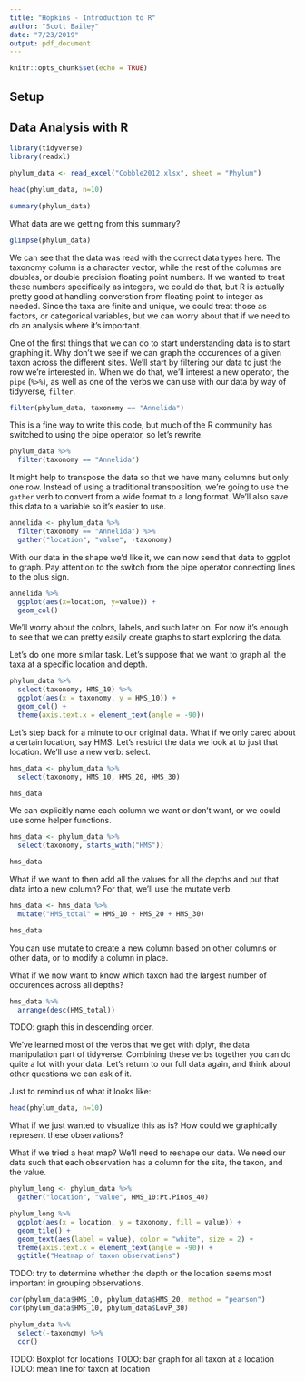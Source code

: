 ```yaml
---
title: "Hopkins - Introduction to R"
author: "Scott Bailey"
date: "7/23/2019"
output: pdf_document
---
```


```r
knitr::opts_chunk$set(echo = TRUE)
```

## Setup


## Data Analysis with R

```r
library(tidyverse)
library(readxl)
```

```r
phylum_data <- read_excel("Cobble2012.xlsx", sheet = "Phylum")

head(phylum_data, n=10)
```

```r
summary(phylum_data)
```

What data are we getting from this summary?

```r
glimpse(phylum_data)
```

We can see that the data was read with the correct data types here. The taxonomy column is a character vector, while the rest of the columns are doubles, or double precision floating point numbers. If we wanted to treat these numbers specifically as integers, we could do that, but R is actually pretty good at handling converstion from floating point to integer as needed. Since the taxa are finite and unique, we could treat those as factors, or categorical variables, but we can worry about that if we need to do an analysis where it's important.

One of the first things that we can do to start understanding data is to start graphing it. Why don't we see if we can graph the occurences of a given taxon across the different sites. We'll start by filtering our data to just the row we're interested in. When we do that, we'll interest a new operator, the `pipe` (`%>%`), as well as one of the verbs we can use with our data by way of tidyverse, `filter`.

```r
filter(phylum_data, taxonomy == "Annelida")
```

This is a fine way to write this code, but much of the R community has switched to using the pipe operator, so let's rewrite.

```r
phylum_data %>%
  filter(taxonomy == "Annelida")
```

It might help to transpose the data so that we have many columns but only one row. Instead of using a traditional transposition, we're going to use the `gather` verb to convert from a wide format to a long format. We'll also save this data to a variable so it's easier to use.

```r
annelida <- phylum_data %>%
  filter(taxonomy == "Annelida") %>% 
  gather("location", "value", -taxonomy)
```

With our data in the shape we'd like it, we can now send that data to ggplot to graph. Pay attention to the switch from the pipe operator connecting lines to the plus sign.

```r
annelida %>%
  ggplot(aes(x=location, y=value)) +
  geom_col()
```

We'll worry about the colors, labels, and such later on. For now it's enough to see that we can pretty easily create graphs to start exploring the data. 

Let's do one more similar task. Let's suppose that we want to graph all the taxa at a specific location and depth. 

```r
phylum_data %>%
  select(taxonomy, HMS_10) %>%
  ggplot(aes(x = taxonomy, y = HMS_10)) +
  geom_col() +
  theme(axis.text.x = element_text(angle = -90))
```




Let's step back for a minute to our original data. What if we only cared about a certain location, say HMS. Let's restrict the data we look at to just that location. We'll use a new verb: select. 

```r
hms_data <- phylum_data %>%
  select(taxonomy, HMS_10, HMS_20, HMS_30)

hms_data
```

We can explicitly name each column we want or don't want, or we could use some helper functions. 

```r
hms_data <- phylum_data %>%
  select(taxonomy, starts_with("HMS"))

hms_data
```

What if we want to then add all the values for all the depths and put that data into a new column? For that, we'll use the mutate verb. 

```r
hms_data <- hms_data %>%
  mutate("HMS_total" = HMS_10 + HMS_20 + HMS_30)

hms_data
```

You can use mutate to create a new column based on other columns or other data, or to modify a column in place.

What if we now want to know which taxon had the largest number of occurences across all depths?

```r
hms_data %>%
  arrange(desc(HMS_total))
```

TODO: graph this in descending order.

We've learned most of the verbs that we get with dplyr, the data manipulation part of tidyverse. Combining these verbs together you can do quite a lot with your data. Let's return to our full data again, and think about other questions we can ask of it. 

Just to remind us of what it looks like:

```r
head(phylum_data, n=10)
```

What if we just wanted to visualize this as is? How could we graphically represent these observations?

What if we tried a heat map? We'll need to reshape our data. We need our data such that each observation has a column for the site, the taxon, and the value. 

```r
phylum_long <- phylum_data %>%
  gather("location", "value", HMS_10:Pt.Pinos_40)

phylum_long %>% 
  ggplot(aes(x = location, y = taxonomy, fill = value)) +
  geom_tile() +
  geom_text(aes(label = value), color = "white", size = 2) +
  theme(axis.text.x = element_text(angle = -90)) +
  ggtitle("Heatmap of taxon observations")
```


TODO: try to determine whether the depth or the location seems most important in grouping observations.

```r
cor(phylum_data$HMS_10, phylum_data$HMS_20, method = "pearson")
cor(phylum_data$HMS_10, phylum_data$LovP_30)

phylum_data %>%
  select(-taxonomy) %>%
  cor()
```

TODO: Boxplot for locations
TODO: bar graph for all taxon at a location
TODO: mean line for taxon at location
